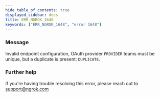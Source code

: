 ```yaml
---
hide_table_of_contents: true
displayed_sidebar: docs
title: ERR_NGROK_1648
keywords: ["ERR_NGROK_1648", "error 1648"]
---
```


### Message

Invalid endpoint configuration, OAuth provider `PROVIDER` teams must be unique, but a duplicate is present: `DUPLICATE`.

### Further help

If you're having trouble resolving this error, please reach out to [support@ngrok.com](mailto:support@ngrok.com?subject=Help%20with%20ERR_NGROK_1648)
